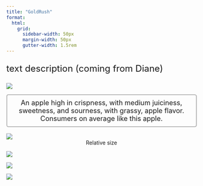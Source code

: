 ```yaml
---
title: "GoldRush"
format:
  html: 
    grid:
      sidebar-width: 50px
      margin-width: 50px
      gutter-width: 1.5rem
---
```


:::{style="font-size: x-large;"}
text description (coming from Diane)
:::

::: grid
::: g-col-4

![](img/transparentapples/GOLDRUSH-crop.png)

:::{style="font-size: large; border: 2px ridge Gainsboro; padding: 10px; border-radius: 5px;"}
<center>An apple high in crispness, with medium juiciness, sweetness, and sourness, with grassy, apple flavor. Consumers on average like this apple.</center>
:::

<br>
![](img/GOLDRUSH-crop.jpg)
<center>Relative size</center>

:::

::: g-col-6

![](img/websitefigs/Apple_GoldRush.svg)



![](img/flavfigs/flavor_plot_Gold Rush.svg)
<br>

![](img/likingfigs/Liking_GoldRush.svg)
:::
:::
  